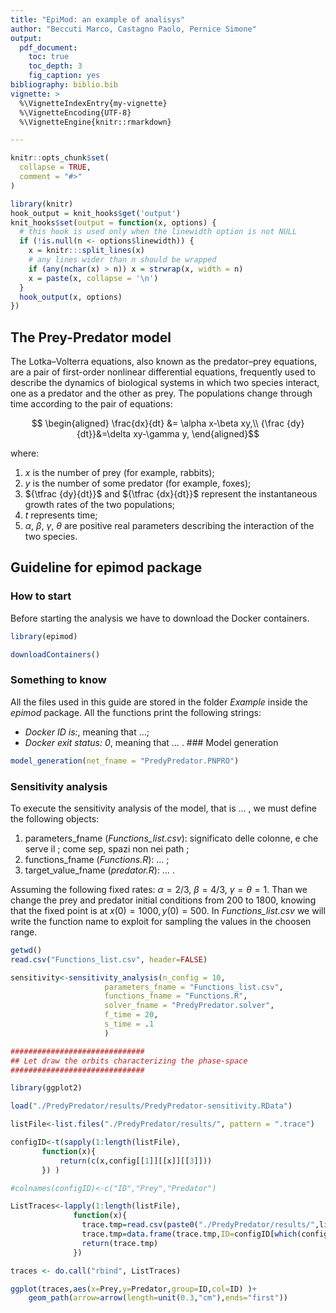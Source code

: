 ```yaml
---
title: "EpiMod: an example of analisys"
author: "Beccuti Marco, Castagno Paolo, Pernice Simone"
output: 
  pdf_document:
    toc: true
    toc_depth: 3
    fig_caption: yes
bibliography: biblio.bib  
vignette: >
  %\VignetteIndexEntry{my-vignette}
  %\VignetteEncoding{UTF-8}
  %\VignetteEngine{knitr::rmarkdown}

---
```


```r
knitr::opts_chunk$set(
  collapse = TRUE,
  comment = "#>"
)
```

```r
library(knitr)
hook_output = knit_hooks$get('output')
knit_hooks$set(output = function(x, options) {
  # this hook is used only when the linewidth option is not NULL
  if (!is.null(n <- options$linewidth)) {
    x = knitr:::split_lines(x)
    # any lines wider than n should be wrapped
    if (any(nchar(x) > n)) x = strwrap(x, width = n)
    x = paste(x, collapse = '\n')
  }
  hook_output(x, options)
})
```

## The Prey-Predator model

The Lotka–Volterra equations, also known as the predator–prey equations, are a pair of first-order nonlinear differential equations, frequently used to describe the dynamics of biological systems in which two species interact, one as a predator and the other as prey. The populations change through time according to the pair of equations:

$$ \begin{aligned} \frac{dx}{dt} &= \alpha x-\beta xy,\\
{\frac {dy}{dt}}&=\delta xy-\gamma y, \end{aligned}$$

where:

1. $x$ is the number of prey (for example, rabbits);
2. $y$ is the number of some predator (for example, foxes);
3. ${\tfrac {dy}{dt}}$ and ${\tfrac {dx}{dt}}$ represent the instantaneous growth rates of the two populations;
4. $t$ represents time;
5. $\alpha,\ \beta,\ \gamma,\ \theta$ are positive real parameters describing the interaction of the two species.


## Guideline for epimod package
### How to start 

Before starting the analysis we have to download the Docker containers.


```r
library(epimod)

downloadContainers()
``` 

### Something to know
All the files used in this guide are stored in the folder *Example* inside the *epimod* package.
All the functions print  the following strings:

- *Docker ID is:*, meaning that ...;
- *Docker exit status: 0*, meaning that ... .
###  Model generation

```r

model_generation(net_fname = "PredyPredator.PNPRO")

``` 


###  Sensitivity analysis

To execute the sensitivity analysis of the model, that is ... , we must define the following objects:

1. parameters_fname (*Functions_list.csv*): significato delle colonne, e che serve il ; come sep, spazi non nei path ;
2. functions_fname (*Functions.R*): ... ;
3. target_value_fname (*predator.R*): ... .

Assuming the following fixed rates:
$\alpha = 2/3,\ \beta = 4/3,\ \gamma = \theta = 1.$
Than we change the prey and predator initial conditions from 200 to 1800, knowing that the fixed point is at $x(0) = 1000, y(0)=500$.
In *Functions_list.csv* we will write the function name to exploit for sampling the values in the choosen range. 

```r
getwd()
read.csv("Functions_list.csv", header=FALSE)
```

```r

sensitivity<-sensitivity_analysis(n_config = 10,
                     parameters_fname = "Functions_list.csv",
                     functions_fname = "Functions.R",
                     solver_fname = "PredyPredator.solver",
                     f_time = 20,
                     s_time = .1
                     )

##############################
## Let draw the orbits characterizing the phase-space
##############################

library(ggplot2)

load("./PredyPredator/results/PredyPredator-sensitivity.RData")

listFile<-list.files("./PredyPredator/results/", pattern = ".trace")

configID<-t(sapply(1:length(listFile),
       function(x){
           return(c(x,config[[1]][[x]][[3]]))
       }) )

#colnames(configID)<-c("ID","Prey","Predator")

ListTraces<-lapply(1:length(listFile),
              function(x){
                trace.tmp=read.csv(paste0("./PredyPredator/results/",listFile[x]), sep = "")
                trace.tmp=data.frame(trace.tmp,ID=configID[which(configID[,1]==x),2])
                return(trace.tmp)
              })

traces <- do.call("rbind", ListTraces)

ggplot(traces,aes(x=Prey,y=Predator,group=ID,col=ID) )+
    geom_path(arrow=arrow(length=unit(0.3,"cm"),ends="first"))

``` 
